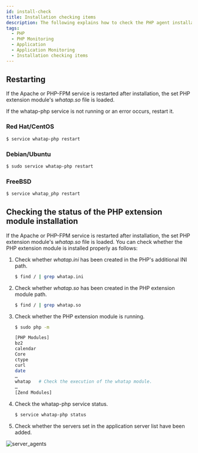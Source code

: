 ```yaml
---
id: install-check
title: Installation checking items
description: The following explains how to check the PHP agent installation.
tags:
  - PHP
  - PHP Monitoring
  - Application
  - Application Monitoring
  - Installation checking items
---
```


<!-- 구성 수정 -->

## Restarting

If the Apache or PHP-FPM service is restarted after installation, the set PHP extension module's _whatap.so_ file is loaded.

If the whatap-php service is not running or an error occurs, restart it.

### Red Hat/CentOS

```bash title=SH
$ service whatap-php restart
```

### Debian/Ubuntu

```bash title=SH
$ sudo service whatap-php restart
```

### FreeBSD

```bash title=SH
$ service whatap_php restart
```

## Checking the status of the PHP extension module installation

If the Apache or PHP-FPM service is restarted after installation, the set PHP extension module's _whatap.so_ file is loaded. You can check whether the PHP extension module is installed properly as follows:

<!-- 설치가 완료된 후 Apache 또는 PHP-FPM 서비스(Service)를 다시 시작하면 설정된 PHP 확장 모듈(PHP Extension module) *whatap.so* 파일이 로딩됩니다.

PHP 확장 모듈이 잘 설치됐는지 다음의 방법으로 확인할 수 있습니다. -->

1.  Check whether _whatap.ini_ has been created in the PHP's additional INI path.

    ```bash title=SH
    $ find / | grep whatap.ini
    ```

2.  Check whether _whatap.so_ has been created in the PHP extension module path.

    ```bash title=SH
    $ find / | grep whatap.so
    ```

3.  Check whether the PHP extension module is running.

    ```bash title=SH
    $ sudo php -m

    [PHP Modules]
    bz2
    calendar
    Core
    ctype
    curl
    date
    …
    whatap   # Check the execution of the whatap module.
    …
    [Zend Modules]
    ```

4.  Check the whatap-php service status.

    ```bash title=SH
    $ service whatap-php status
    ```

5.  Check whether the servers set in the application server list have been added. 

 ![server_agents](https://img.whatap.io/media/agent_php/install/tinified/server_agents.png)
